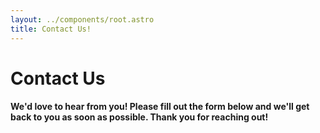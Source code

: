 ```yaml
---
layout: ../components/root.astro
title: Contact Us!
---
```



<div class="mx-auto mb-14 max-w-5xl text-center">
    <h1 class="text-3xl font-bold">Contact Us</h1>
    <h4 class="m-2 text-2xl font-semibold text-black/60">
        We'd love to hear from you! Please fill out the form below and we'll get back
        to you as soon as possible. Thank you for reaching out!
    </h4>
</div>

<ContactForm client:load />
